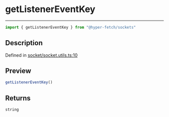 

# getListenerEventKey

<div class="api-docs__separator" data-reactroot="">

---

</div><div class="api-docs__import" data-reactroot="">

```ts
import { getListenerEventKey } from "@hyper-fetch/sockets"
```

</div><div class="api-docs__section">

## Description

</div><div class="api-docs__description"><span class="api-docs__do-not-parse">



</span></div><p class="api-docs__definition">

Defined in [socket/socket.utils.ts:10](https://github.com/BetterTyped/hyper-fetch/blob/993719ed/packages/sockets/src/socket/socket.utils.ts#L10)

</p><div class="api-docs__section">

## Preview

</div><div class="api-docs__preview fn">

```ts
getListenerEventKey()
```

</div><div class="api-docs__section">

## Returns

</div><div class="api-docs__returns">

```ts
string
```

</div>
